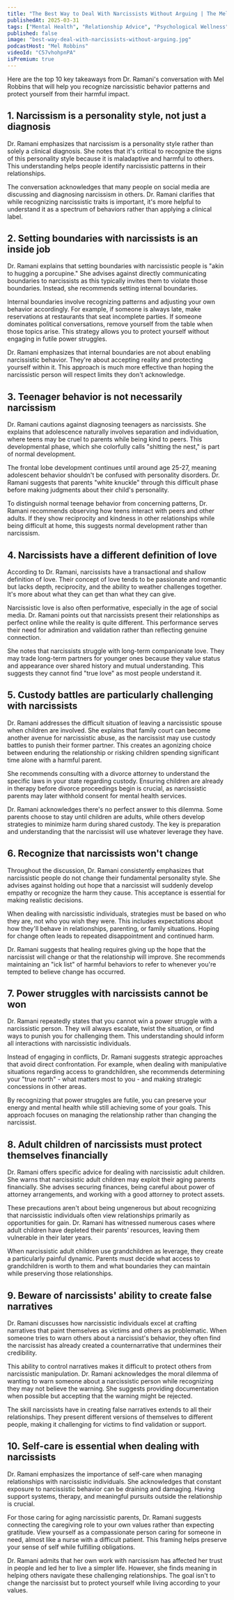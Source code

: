 ```yaml
---
title: "The Best Way to Deal With Narcissists Without Arguing | The Mel Robbins Podcast"
publishedAt: 2025-03-31
tags: ["Mental Health", "Relationship Advice", "Psychological Wellness"]
published: false
image: "best-way-deal-with-narcissists-without-arguing.jpg"
podcastHost: "Mel Robbins"
videoId: "C57vhohpnPA"
isPremium: true
---
```



<PodcastSummaryPageLayout frontmatter={frontmatter}>

Here are the top 10 key takeaways from Dr. Ramani's conversation with Mel Robbins that will help you recognize narcissistic behavior patterns and protect yourself from their harmful impact.

## 1. Narcissism is a personality style, not just a diagnosis

Dr. Ramani emphasizes that narcissism is a personality style rather than solely a clinical diagnosis. She notes that it's critical to recognize the signs of this personality style because it is maladaptive and harmful to others. This understanding helps people identify narcissistic patterns in their relationships.

The conversation acknowledges that many people on social media are discussing and diagnosing narcissism in others. Dr. Ramani clarifies that while recognizing narcissistic traits is important, it's more helpful to understand it as a spectrum of behaviors rather than applying a clinical label.

## 2. Setting boundaries with narcissists is an inside job

Dr. Ramani explains that setting boundaries with narcissistic people is "akin to hugging a porcupine." She advises against directly communicating boundaries to narcissists as this typically invites them to violate those boundaries. Instead, she recommends setting internal boundaries.

Internal boundaries involve recognizing patterns and adjusting your own behavior accordingly. For example, if someone is always late, make reservations at restaurants that seat incomplete parties. If someone dominates political conversations, remove yourself from the table when those topics arise. This strategy allows you to protect yourself without engaging in futile power struggles.

Dr. Ramani emphasizes that internal boundaries are not about enabling narcissistic behavior. They're about accepting reality and protecting yourself within it. This approach is much more effective than hoping the narcissistic person will respect limits they don't acknowledge.

## 3. Teenager behavior is not necessarily narcissism

Dr. Ramani cautions against diagnosing teenagers as narcissists. She explains that adolescence naturally involves separation and individuation, where teens may be cruel to parents while being kind to peers. This developmental phase, which she colorfully calls "shitting the nest," is part of normal development.

The frontal lobe development continues until around age 25-27, meaning adolescent behavior shouldn't be confused with personality disorders. Dr. Ramani suggests that parents "white knuckle" through this difficult phase before making judgments about their child's personality.

To distinguish normal teenage behavior from concerning patterns, Dr. Ramani recommends observing how teens interact with peers and other adults. If they show reciprocity and kindness in other relationships while being difficult at home, this suggests normal development rather than narcissism.

## 4. Narcissists have a different definition of love

According to Dr. Ramani, narcissists have a transactional and shallow definition of love. Their concept of love tends to be passionate and romantic but lacks depth, reciprocity, and the ability to weather challenges together. It's more about what they can get than what they can give.

Narcissistic love is also often performative, especially in the age of social media. Dr. Ramani points out that narcissists present their relationships as perfect online while the reality is quite different. This performance serves their need for admiration and validation rather than reflecting genuine connection.

She notes that narcissists struggle with long-term companionate love. They may trade long-term partners for younger ones because they value status and appearance over shared history and mutual understanding. This suggests they cannot find "true love" as most people understand it.

## 5. Custody battles are particularly challenging with narcissists

Dr. Ramani addresses the difficult situation of leaving a narcissistic spouse when children are involved. She explains that family court can become another avenue for narcissistic abuse, as the narcissist may use custody battles to punish their former partner. This creates an agonizing choice between enduring the relationship or risking children spending significant time alone with a harmful parent.

She recommends consulting with a divorce attorney to understand the specific laws in your state regarding custody. Ensuring children are already in therapy before divorce proceedings begin is crucial, as narcissistic parents may later withhold consent for mental health services.

Dr. Ramani acknowledges there's no perfect answer to this dilemma. Some parents choose to stay until children are adults, while others develop strategies to minimize harm during shared custody. The key is preparation and understanding that the narcissist will use whatever leverage they have.

## 6. Recognize that narcissists won't change

Throughout the discussion, Dr. Ramani consistently emphasizes that narcissistic people do not change their fundamental personality style. She advises against holding out hope that a narcissist will suddenly develop empathy or recognize the harm they cause. This acceptance is essential for making realistic decisions.

When dealing with narcissistic individuals, strategies must be based on who they are, not who you wish they were. This includes expectations about how they'll behave in relationships, parenting, or family situations. Hoping for change often leads to repeated disappointment and continued harm.

Dr. Ramani suggests that healing requires giving up the hope that the narcissist will change or that the relationship will improve. She recommends maintaining an "ick list" of harmful behaviors to refer to whenever you're tempted to believe change has occurred.

## 7. Power struggles with narcissists cannot be won

Dr. Ramani repeatedly states that you cannot win a power struggle with a narcissistic person. They will always escalate, twist the situation, or find ways to punish you for challenging them. This understanding should inform all interactions with narcissistic individuals.

Instead of engaging in conflicts, Dr. Ramani suggests strategic approaches that avoid direct confrontation. For example, when dealing with manipulative situations regarding access to grandchildren, she recommends determining your "true north" - what matters most to you - and making strategic concessions in other areas.

By recognizing that power struggles are futile, you can preserve your energy and mental health while still achieving some of your goals. This approach focuses on managing the relationship rather than changing the narcissist.

## 8. Adult children of narcissists must protect themselves financially

Dr. Ramani offers specific advice for dealing with narcissistic adult children. She warns that narcissistic adult children may exploit their aging parents financially. She advises securing finances, being careful about power of attorney arrangements, and working with a good attorney to protect assets.

These precautions aren't about being ungenerous but about recognizing that narcissistic individuals often view relationships primarily as opportunities for gain. Dr. Ramani has witnessed numerous cases where adult children have depleted their parents' resources, leaving them vulnerable in their later years.

When narcissistic adult children use grandchildren as leverage, they create a particularly painful dynamic. Parents must decide what access to grandchildren is worth to them and what boundaries they can maintain while preserving those relationships.

## 9. Beware of narcissists' ability to create false narratives

Dr. Ramani discusses how narcissistic individuals excel at crafting narratives that paint themselves as victims and others as problematic. When someone tries to warn others about a narcissist's behavior, they often find the narcissist has already created a counternarrative that undermines their credibility.

This ability to control narratives makes it difficult to protect others from narcissistic manipulation. Dr. Ramani acknowledges the moral dilemma of wanting to warn someone about a narcissistic person while recognizing they may not believe the warning. She suggests providing documentation when possible but accepting that the warning might be rejected.

The skill narcissists have in creating false narratives extends to all their relationships. They present different versions of themselves to different people, making it challenging for victims to find validation or support.

## 10. Self-care is essential when dealing with narcissists

Dr. Ramani emphasizes the importance of self-care when managing relationships with narcissistic individuals. She acknowledges that constant exposure to narcissistic behavior can be draining and damaging. Having support systems, therapy, and meaningful pursuits outside the relationship is crucial.

For those caring for aging narcissistic parents, Dr. Ramani suggests connecting the caregiving role to your own values rather than expecting gratitude. View yourself as a compassionate person caring for someone in need, almost like a nurse with a difficult patient. This framing helps preserve your sense of self while fulfilling obligations.

Dr. Ramani admits that her own work with narcissism has affected her trust in people and led her to live a simpler life. However, she finds meaning in helping others navigate these challenging relationships. The goal isn't to change the narcissist but to protect yourself while living according to your values.

</PodcastSummaryPageLayout>
